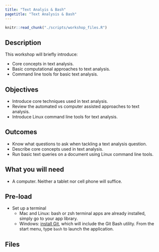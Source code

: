 ```yaml
---
title: "Text Analyis & Bash"
pagetitle: "Text Analysis & Bash"
---
```


```r
knitr::read_chunk("./scripts/workshop_files.R")
```

## Description

This workshop will briefly introduce:

* Core concepts in text analysis.
* Basic computational approaches to text analysis.
* Command line tools for basic text analysis.

## Objectives

* Introduce core techniques used in text analysis.
* Review the automated vs computer assisted approaches to text analysis.
* Introduce Linux command line tools for text analysis.

## Outcomes

* Know what questions to ask when tackling a text analysis question.
* Describe core concepts used in text analysis.
* Run basic text queries on a document using Linux command line tools.

## What you will need

* A computer. Neither a tablet nor cell phone will suffice.

## Pre-load

* Set up a terminal
     - Mac and Linux: bash or zsh terminal apps are already installed, simply go to your app library.
     - Windows: [install Git](https://git-scm.com/download/win), which will include the Git Bash utility. From the start menu, type `bash` to launch the application.

## Files

```r
```
